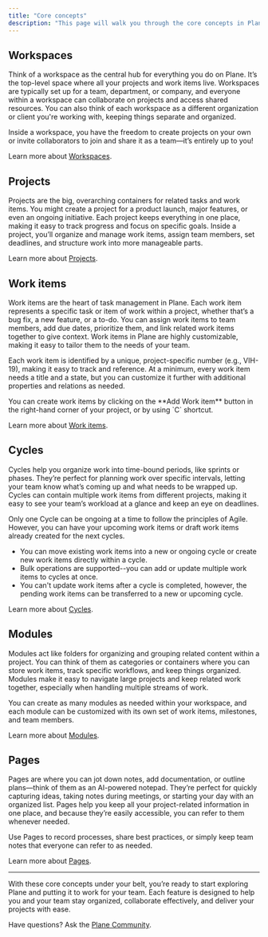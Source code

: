 ```yaml
---
title: "Core concepts"
description: "This page will walk you through the core concepts in Plane, so you can get familiar with the basics and start navigating your workspace like a pro."
---
```


## Workspaces[​](#workspaces "Direct link to Workspaces")

Think of a workspace as the central hub for everything you do on Plane. It’s the top-level space where all your projects and work items live. Workspaces are typically set up for a team, department, or company, and everyone within a workspace can collaborate on projects and access shared resources. You can also think of each workspace as a different organization or client you're working with, keeping things separate and organized.

Inside a workspace, you have the freedom to create projects on your own or invite collaborators to join and share it as a team—it’s entirely up to you!

Learn more about [Workspaces](/core-concepts/workspaces/overview).

## Projects[​](#projects "Direct link to Projects")

Projects are the big, overarching containers for related tasks and work items. You might create a project for a product launch, major features, or even an ongoing initiative. Each project keeps everything in one place, making it easy to track progress and focus on specific goals. Inside a project, you’ll organize and manage work items, assign team members, set deadlines, and structure work into more manageable parts.

Learn more about [Projects](/core-concepts/projects/overview).

## Work items[​](#work-items "Direct link to Work items")

Work items are the heart of task management in Plane. Each work item represents a specific task or item of work within a project, whether that’s a bug fix, a new feature, or a to-do. You can assign work items to team members, add due dates, prioritize them, and link related work items together to give context. Work items in Plane are highly customizable, making it easy to tailor them to the needs of your team.

Each work item is identified by a unique, project-specific number (e.g., VIH-19), making it easy to track and reference. At a minimum, every work item needs a title and a state, but you can customize it further with additional properties and relations as needed.

<Check>
  You can create work items by clicking on the **Add Work item** button in the right-hand corner of your project, or by using `C` shortcut.
</Check>

Learn more about [Work items](/core-concepts/issues).

## Cycles[​](#cycles "Direct link to Cycles")

Cycles help you organize work into time-bound periods, like sprints or phases. They’re perfect for planning work over specific intervals, letting your team know what’s coming up and what needs to be wrapped up. Cycles can contain multiple work items from different projects, making it easy to see your team’s workload at a glance and keep an eye on deadlines.

<Check>
  Only one Cycle can be ongoing at a time to follow the principles of Agile. However, you can have your upcoming work items or draft work items already created for the next cycles.
</Check>

* You can move existing work items into a new or ongoing cycle or create new work items directly within a cycle.
* Bulk operations are supported--you can add or update multiple work items to cycles at once.
* You can't update work items after a cycle is completed, however, the pending work items can be transferred to a new or upcoming cycle.

Learn more about [Cycles](/core-concepts/cycles).

## Modules[​](#modules "Direct link to Modules")

Modules act like folders for organizing and grouping related content within a project. You can think of them as categories or containers where you can store work items, track specific workflows, and keep things organized. Modules make it easy to navigate large projects and keep related work together, especially when handling multiple streams of work.

You can create as many modules as needed within your workspace, and each module can be customized with its own set of work items, milestones, and team members.

Learn more about [Modules](/core-concepts/modules).

## Pages[​](#pages "Direct link to Pages")

Pages are where you can jot down notes, add documentation, or outline plans—think of them as an AI-powered notepad. They’re perfect for quickly capturing ideas, taking notes during meetings, or starting your day with an organized list. Pages help you keep all your project-related information in one place, and because they’re easily accessible, you can refer to them whenever needed.

Use Pages to record processes, share best practices, or simply keep team notes that everyone can refer to as needed.

Learn more about [Pages](/core-concepts/pages/overview).

***

With these core concepts under your belt, you’re ready to start exploring Plane and putting it to work for your team. Each feature is designed to help you and your team stay organized, collaborate effectively, and deliver your projects with ease.

Have questions? Ask the [Plane Community](https://discord.com/invite/29tPNhaV).
